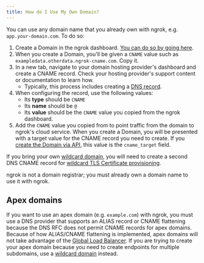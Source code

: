 ```yaml
---
title: How do I Use My Own Domain?
---
```


You can use any domain name that you already own with ngrok, e.g.
`app.your-domain.com`. To do so:

1. Create a Domain in the ngrok dashboard. [You can do so by going here](https://dashboard.ngrok.com/domains).
1. When you create a Domain, you'll be given a `CNAME` value such as `exampledata.otherdata.ngrok-cname.com`. Copy it.
1. In a new tab, navigate to your domain hosting provider's dashboard and create a CNAME record. Check your hosting provider's support content or documentation to learn how.
   - Typically, this process includes creating a [DNS record](https://en.wikipedia.org/wiki/List_of_DNS_record_types).
1. When configuring the record, use the following values:
   - Its **type** should be `CNAME`
   - Its **name** should be `@`
   - Its **value** should be the `CNAME` value you copied from the ngrok dashboard.
1. Add the `CNAME` value you copied from to point traffic from the domain to ngrok's cloud service. When you create a Domain, you will be presented with a target value for the CNAME record you need to create. If you [create the Domain via
   API](/api/resources/reserved-domains/), this value is the `cname_target` field.

If you bring your own [wildcard domain](#wildcard-domains), you will need to
create a second DNS CNAME record for [wildcard TLS Certificate
provisioning](/universal-gateway/tls-certificates/#wildcard-domains).

ngrok is not a domain registrar; you must already own a domain name to use it
with ngrok.

## Apex domains

If you want to use an apex domain (e.g. `example.com`) with ngrok, you must use
a DNS provider that supports an ALIAS record or CNAME flattening because the
DNS RFC does not permit CNAME records for apex domains. Because of how
ALIAS/CNAME flattening is implemented, apex domains will not take advantage of
the [Global Load Balancer](#global-load-balancer). If you are trying to create
your apex domain because you need to create endpoints for multiple subdomains,
use a [wildcard domain](#wildcard-domains) instead.
